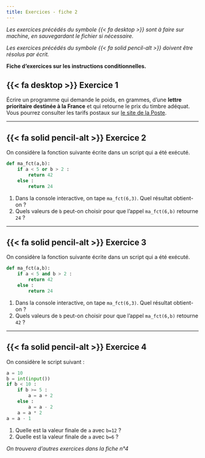 ```yaml
---
title: Exercices - fiche 2
---
```


_Les exercices précédés du symbole {{< fa desktop >}}  sont à faire sur machine, en sauvegardant le fichier si nécessaire._

_Les exercices précédés du symbole {{< fa solid pencil-alt >}} doivent être résolus par écrit._

**Fiche d'exercices sur les instructions conditionnelles.**

## {{< fa desktop >}}  Exercice 1
Écrire un programme qui demande le poids, en grammes, d’une **lettre prioritaire destinée à la France** et qui retourne le prix du timbre adéquat. Vous pourrez consulter les tarifs postaux sur [le site de la Poste](https://www.laposte.fr/tarifs-postaux-courrier-lettres-timbres){target=_blank}.

---------------------------------------------

## {{< fa solid pencil-alt >}} Exercice 2
On considère la fonction suivante écrite dans un script qui a été exécuté.

```python
def ma_fct(a,b):
    if a < 5 or b > 2 :
        return 42
    else :
        return 24
```

1. Dans la console interactive, on tape `ma_fct(6,3)`. Quel résultat obtient-on ?
2. Quels valeurs de `b` peut-on choisir pour que l'appel `ma_fct(6,b)` retourne `24` ?

---------------------------------------------------------

## {{< fa solid pencil-alt >}} Exercice 3
On considère la fonction suivante écrite dans un script qui a été exécuté.

```python
def ma_fct(a,b):
    if a < 5 and b > 2 :
        return 42
    else :
        return 24
```

1. Dans la console interactive, on tape `ma_fct(6,3)`. Quel résultat obtient-on ?
2. Quels valeurs de `b` peut-on choisir pour que l'appel `ma_fct(6,b)` retourne `42` ?

-------------------------------------------------

## {{< fa solid pencil-alt >}} Exercice 4
On considère le script suivant :

```python
a = 10
b = int(input())
if b < 10 :
    if b >= 5 :
        a = a + 2
    else :
        a = a - 2
    a = a * 2
a = a - 1
```

1. Quelle est la valeur finale de `a` avec `b=12` ?
2. Quelle est la valeur finale de `a` avec `b=6` ?

_On trouvera d'autres exercices dans la fiche n°4_
